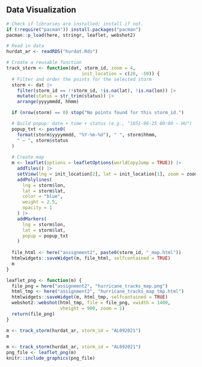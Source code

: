 ## Data Visualization

```r
# Check if libraries are installed; install if not.
if (!require("pacman")) install.packages("pacman")
pacman::p_load(here, stringr, leaflet, webshot2)
```

```r
# Read in data 
hurdat_ar <- readRDS("hurdat.Rds")

# Create a reusable function
track_storm <- function(dat, storm_id, zoom = 4,
                            init_location = c(20, -50)) {
  # Filter and order the points for the selected storm
  storm <- dat |>
    filter(storm_id == !!storm_id, !is.na(lat), !is.na(lon)) |>
    mutate(status = str_trim(status)) |>
    arrange(yyyymmdd, hhmm)

  if (nrow(storm) == 0) stop("No points found for this storm_id.")

  # Build popup: date + time + status (e.g., "1851-06-25 00:00 — HU")
  popup_txt <- paste0(
    format(storm$yyyymmdd, "%Y-%m-%d"), " ", storm$hhmm,
    " — ", storm$status
  )
  
  # Create map
  m <- leaflet(options = leafletOptions(worldCopyJump = TRUE)) |>
    addTiles() |>
    setView(lng = init_location[2], lat = init_location[1], zoom = zoom) |>
    addPolylines(
      lng = storm$lon,
      lat = storm$lat,
      color = "blue",
      weight = 2.5,
      opacity = 1
    ) |>
    addMarkers(
      lng = storm$lon,
      lat = storm$lat,
      popup = popup_txt
    )
  
  file_html <- here("assignment2", paste0(storm_id, "_map.html"))
  htmlwidgets::saveWidget(m, file_html, selfcontained = TRUE)
  m
}

leaflet_png <- function(m) {
  file_png = here("assignment2", "hurricane_tracks_map.png")
  html_tmp <- here("assignment2", "hurricane_tracks_map_tmp.html")
  htmlwidgets::saveWidget(m, html_tmp, selfcontained = TRUE)
  webshot2::webshot(html_tmp, file = file_png, vwidth = 1400, 
                    vheight = 900, zoom = 1)
  return(file_png)
}

```

::: {.content-visible when-format="html"}

```r
m <- track_storm(hurdat_ar, storm_id = "AL092021")
m
```

:::

::: {.content-visible when-format="pdf"}

```r
m <- track_storm(hurdat_ar, storm_id = "AL092021")
png_file <- leaflet_png(m)
knitr::include_graphics(png_file)
```

:::